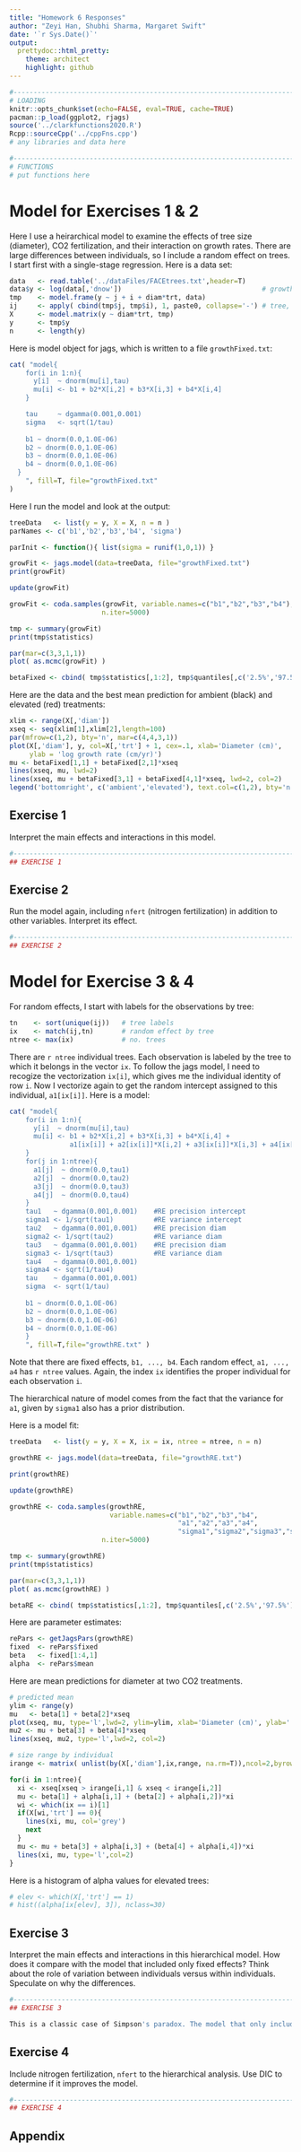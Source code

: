 ```yaml
---
title: "Homework 6 Responses"
author: "Zeyi Han, Shubhi Sharma, Margaret Swift"
date: '`r Sys.Date()`'
output:
  prettydoc::html_pretty:
    theme: architect
    highlight: github
---
```


```r
#----------------------------------------------------------------------------
# LOADING
knitr::opts_chunk$set(echo=FALSE, eval=TRUE, cache=TRUE)
pacman::p_load(ggplot2, rjags)
source('../clarkfunctions2020.R')
Rcpp::sourceCpp('../cppFns.cpp')
# any libraries and data here

#----------------------------------------------------------------------------
# FUNCTIONS
# put functions here

```
# Model for Exercises 1 & 2
Here I use a heirarchical model to examine the effects of tree size (diameter), CO2 fertilization, and their interaction on growth rates.  There are large differences between individuals, so I include a random effect on trees.  I start first with a single-stage regression.  Here is a data set:

```r
data   <- read.table('../dataFiles/FACEtrees.txt',header=T)
data$y <- log(data[,'dnow'])                                   # growth rate
tmp    <- model.frame(y ~ j + i + diam*trt, data)
ij     <- apply( cbind(tmp$j, tmp$i), 1, paste0, collapse='-') # tree, plot
X      <- model.matrix(y ~ diam*trt, tmp)
y      <- tmp$y
n      <- length(y)
```

Here is model object for jags, which is written to a file `growthFixed.txt`:

```r
cat( "model{
    for(i in 1:n){
      y[i]  ~ dnorm(mu[i],tau)
      mu[i] <- b1 + b2*X[i,2] + b3*X[i,3] + b4*X[i,4]
    }

    tau     ~ dgamma(0.001,0.001)
    sigma   <- sqrt(1/tau)
    
    b1 ~ dnorm(0.0,1.0E-06)
    b2 ~ dnorm(0.0,1.0E-06)
    b3 ~ dnorm(0.0,1.0E-06)
    b4 ~ dnorm(0.0,1.0E-06)
  }
    ", fill=T, file="growthFixed.txt"
)
```

Here I run the model and look at the output:

```r
treeData   <- list(y = y, X = X, n = n )
parNames <- c('b1','b2','b3','b4', 'sigma')

parInit <- function(){ list(sigma = runif(1,0,1)) }

growFit <- jags.model(data=treeData, file="growthFixed.txt")
print(growFit)

update(growFit)

growFit <- coda.samples(growFit, variable.names=c("b1","b2","b3","b4"), 
                       n.iter=5000)

tmp <- summary(growFit)
print(tmp$statistics)

par(mar=c(3,3,1,1))
plot( as.mcmc(growFit) )

betaFixed <- cbind( tmp$statistics[,1:2], tmp$quantiles[,c('2.5%','97.5%')] )
```


Here are the data and the best mean prediction for ambient (black) and elevated (red) treatments:

```r
xlim <- range(X[,'diam'])
xseq <- seq(xlim[1],xlim[2],length=100)
par(mfrow=c(1,2), bty='n', mar=c(4,4,3,1))
plot(X[,'diam'], y, col=X[,'trt'] + 1, cex=.1, xlab='Diameter (cm)', 
     ylab = 'log growth rate (cm/yr)')
mu <- betaFixed[1,1] + betaFixed[2,1]*xseq
lines(xseq, mu, lwd=2)
lines(xseq, mu + betaFixed[3,1] + betaFixed[4,1]*xseq, lwd=2, col=2)
legend('bottomright', c('ambient','elevated'), text.col=c(1,2), bty='n')
```



## Exercise 1 {#q1}


Interpret the main effects and interactions in this model.

```r
#----------------------------------------------------------------------------
## EXERCISE 1

```


## Exercise 2 {#q2}

Run the model again, including `nfert` (nitrogen fertilization) in addition to other variables.  Interpret its effect.

```r
#----------------------------------------------------------------------------
## EXERCISE 2

```


# Model for Exercise 3 & 4

For random effects, I start with labels for the observations by tree:

```r
tn    <- sort(unique(ij))   # tree labels
ix    <- match(ij,tn)       # random effect by tree
ntree <- max(ix)            # no. trees
```

There are `r ntree` individual trees.  Each observation is labeled by the tree to which it belongs in the vector `ix`.  To follow the jags model, I need to recogize the vectorization `ix[i]`, which gives me the individual identity of row `i`.  Now I vectorize again to get the random intercept assigned to this individual, `a1[ix[i]]`.  Here is a model:

```r
cat( "model{
    for(i in 1:n){
      y[i]  ~ dnorm(mu[i],tau)
      mu[i] <- b1 + b2*X[i,2] + b3*X[i,3] + b4*X[i,4] + 
               a1[ix[i]] + a2[ix[i]]*X[i,2] + a3[ix[i]]*X[i,3] + a4[ix[i]]*X[i,4]
    }
    for(j in 1:ntree){
      a1[j]  ~ dnorm(0.0,tau1)
      a2[j]  ~ dnorm(0.0,tau2)
      a3[j]  ~ dnorm(0.0,tau3)
      a4[j]  ~ dnorm(0.0,tau4)
    }
    tau1   ~ dgamma(0.001,0.001)    #RE precision intercept
    sigma1 <- 1/sqrt(tau1)          #RE variance intercept
    tau2   ~ dgamma(0.001,0.001)    #RE precision diam
    sigma2 <- 1/sqrt(tau2)          #RE variance diam
    tau3   ~ dgamma(0.001,0.001)    #RE precision diam
    sigma3 <- 1/sqrt(tau3)          #RE variance diam
    tau4   ~ dgamma(0.001,0.001)
    sigma4 <- sqrt(1/tau4)
    tau    ~ dgamma(0.001,0.001)
    sigma  <- sqrt(1/tau)
    
    b1 ~ dnorm(0.0,1.0E-06)
    b2 ~ dnorm(0.0,1.0E-06)
    b3 ~ dnorm(0.0,1.0E-06)
    b4 ~ dnorm(0.0,1.0E-06)
    }
    ", fill=T,file="growthRE.txt" )
```

Note that there are fixed effects, `b1, ..., b4`.  Each random effect, `a1, ..., a4` has `r ntree` values.  Again, the index `ix` identifies the proper individual for each observation `i`.  

The hierarchical nature of model comes from the fact that the variance for `a1`, given by `sigma1` also has a prior distribution.  

Here is a model fit:

```r
treeData   <- list(y = y, X = X, ix = ix, ntree = ntree, n = n)

growthRE <- jags.model(data=treeData, file="growthRE.txt")

print(growthRE)

update(growthRE)

growthRE <- coda.samples(growthRE, 
                         variable.names=c("b1","b2","b3","b4",
                                          "a1","a2","a3","a4",
                                          "sigma1","sigma2","sigma3","sigma4"), 
                       n.iter=5000)

tmp <- summary(growthRE)
print(tmp$statistics)

par(mar=c(3,3,1,1))
plot( as.mcmc(growthRE) )

betaRE <- cbind( tmp$statistics[,1:2], tmp$quantiles[,c('2.5%','97.5%')] )


```

Here are parameter estimates:

```r
rePars <- getJagsPars(growthRE)
fixed  <- rePars$fixed
beta   <- fixed[1:4,1]
alpha  <- rePars$mean
```

Here are mean predictions for diameter at two CO2 treatments.

```r
# predicted mean
ylim <- range(y)
mu   <- beta[1] + beta[2]*xseq
plot(xseq, mu, type='l',lwd=2, ylim=ylim, xlab='Diameter (cm)', ylab='')
mu2 <- mu + beta[3] + beta[4]*xseq
lines(xseq, mu2, type='l',lwd=2, col=2)

# size range by individual
irange <- matrix( unlist(by(X[,'diam'],ix,range, na.rm=T)),ncol=2,byrow=T)

for(i in 1:ntree){
  xi <- xseq[xseq > irange[i,1] & xseq < irange[i,2]]
  mu <- beta[1] + alpha[i,1] + (beta[2] + alpha[i,2])*xi
  wi <- which(ix == i)[1]
  if(X[wi,'trt'] == 0){
    lines(xi, mu, col='grey')
    next
  }
  mu <- mu + beta[3] + alpha[i,3] + (beta[4] + alpha[i,4])*xi 
  lines(xi, mu, type='l',col=2)
}
```

Here is a histogram of alpha values for elevated trees:

```r
# elev <- which(X[,'trt'] == 1)
# hist((alpha[ix[elev], 3]), nclass=30)
```


## Exercise 3 {#q3}

Interpret the main effects and interactions in this hierarchical model.  How does it compare with the model that included only fixed effects?  Think about the role of variation between individuals versus within individuals.  Speculate on why the differences.

```r
#----------------------------------------------------------------------------
## EXERCISE 3

This is a classic case of Simpson's paradox. The model that only includes fixed effects shows us first that elevated $CO_2$ the growth rate is higher than ambient $CO_2$ levels. The second, it appears like the growth rate increases as trees get bigger (i.e. trees with larger diameters grow faster). When random effects for accounting for individual variation are included, the direction of the slope between diameter growth and diameter change indicating that trees that grow faster are bigger. Therefore the hierarchical model with random effects and fixed effects account for variation between individuals through the fixed effects are well within individuals through the random effects. This makes the Simpson paradox obvious- when we only look at aggregate trends, this is trends only across individuals without accounting for within-individual variation, the relationship is directionally different from when we do account for individual variation. 
```


## Exercise 4 {#q4}

Include nitrogen fertilization, `nfert` to the hierarchical analysis.  Use DIC to determine if it improves the model.

```r
#----------------------------------------------------------------------------
## EXERCISE 4

```


## Appendix {#appendix}

```r
```



